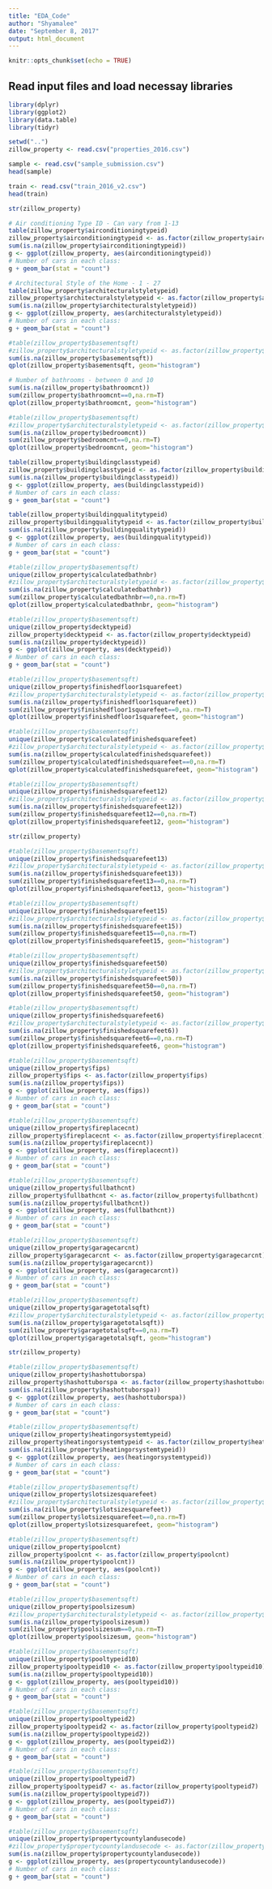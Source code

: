 ```yaml
---
title: "EDA_Code"
author: "Shyamalee"
date: "September 8, 2017"
output: html_document
---
```


```r
knitr::opts_chunk$set(echo = TRUE)
```


## Read input files and load necessay libraries
```r
library(dplyr)
library(ggplot2)
library(data.table)
library(tidyr)

setwd("..")
zillow_property <- read.csv("properties_2016.csv")

sample <- read.csv("sample_submission.csv")
head(sample)

train <- read.csv("train_2016_v2.csv")
head(train)
```

```r
str(zillow_property)
```
```r
# Air conditioning Type ID - Can vary from 1-13
table(zillow_property$airconditioningtypeid)
zillow_property$airconditioningtypeid <- as.factor(zillow_property$airconditioningtypeid)
sum(is.na(zillow_property$airconditioningtypeid))
g <- ggplot(zillow_property, aes(airconditioningtypeid))
# Number of cars in each class:
g + geom_bar(stat = "count")
```

```r
# Architectural Style of the Home - 1 - 27
table(zillow_property$architecturalstyletypeid)
zillow_property$architecturalstyletypeid <- as.factor(zillow_property$architecturalstyletypeid)
sum(is.na(zillow_property$architecturalstyletypeid))
g <- ggplot(zillow_property, aes(architecturalstyletypeid))
# Number of cars in each class:
g + geom_bar(stat = "count")
```

```r
#table(zillow_property$basementsqft)
#zillow_property$architecturalstyletypeid <- as.factor(zillow_property$architecturalstyletypeid)
sum(is.na(zillow_property$basementsqft))
qplot(zillow_property$basementsqft, geom="histogram")
```

```r
# Number of bathrooms - between 0 and 10
sum(is.na(zillow_property$bathroomcnt))
sum(zillow_property$bathroomcnt==0,na.rm=T)
qplot(zillow_property$bathroomcnt, geom="histogram")
```

```r
#table(zillow_property$basementsqft)
#zillow_property$architecturalstyletypeid <- as.factor(zillow_property$architecturalstyletypeid)
sum(is.na(zillow_property$bedroomcnt))
sum(zillow_property$bedroomcnt==0,na.rm=T)
qplot(zillow_property$bedroomcnt, geom="histogram")
```

```r
table(zillow_property$buildingclasstypeid)
zillow_property$buildingclasstypeid <- as.factor(zillow_property$buildingclasstypeid)
sum(is.na(zillow_property$buildingclasstypeid))
g <- ggplot(zillow_property, aes(buildingclasstypeid))
# Number of cars in each class:
g + geom_bar(stat = "count")
```


```r
table(zillow_property$buildingqualitytypeid)
zillow_property$buildingqualitytypeid <- as.factor(zillow_property$buildingqualitytypeid)
sum(is.na(zillow_property$buildingqualitytypeid))
g <- ggplot(zillow_property, aes(buildingqualitytypeid))
# Number of cars in each class:
g + geom_bar(stat = "count")
```

```r
#table(zillow_property$basementsqft)
unique(zillow_property$calculatedbathnbr)
#zillow_property$architecturalstyletypeid <- as.factor(zillow_property$architecturalstyletypeid)
sum(is.na(zillow_property$calculatedbathnbr))
sum(zillow_property$calculatedbathnbr==0,na.rm=T)
qplot(zillow_property$calculatedbathnbr, geom="histogram")
```

```r
#table(zillow_property$basementsqft)
unique(zillow_property$decktypeid)
zillow_property$decktypeid <- as.factor(zillow_property$decktypeid)
sum(is.na(zillow_property$decktypeid))
g <- ggplot(zillow_property, aes(decktypeid))
# Number of cars in each class:
g + geom_bar(stat = "count")
```

```r
#table(zillow_property$basementsqft)
unique(zillow_property$finishedfloor1squarefeet)
#zillow_property$architecturalstyletypeid <- as.factor(zillow_property$architecturalstyletypeid)
sum(is.na(zillow_property$finishedfloor1squarefeet))
sum(zillow_property$finishedfloor1squarefeet==0,na.rm=T)
qplot(zillow_property$finishedfloor1squarefeet, geom="histogram")
```

```r
#table(zillow_property$basementsqft)
unique(zillow_property$calculatedfinishedsquarefeet)
#zillow_property$architecturalstyletypeid <- as.factor(zillow_property$architecturalstyletypeid)
sum(is.na(zillow_property$calculatedfinishedsquarefeet))
sum(zillow_property$calculatedfinishedsquarefeet==0,na.rm=T)
qplot(zillow_property$calculatedfinishedsquarefeet, geom="histogram")
```

```r
#table(zillow_property$basementsqft)
unique(zillow_property$finishedsquarefeet12)
#zillow_property$architecturalstyletypeid <- as.factor(zillow_property$architecturalstyletypeid)
sum(is.na(zillow_property$finishedsquarefeet12))
sum(zillow_property$finishedsquarefeet12==0,na.rm=T)
qplot(zillow_property$finishedsquarefeet12, geom="histogram")
```

```r
str(zillow_property)
```

```r
#table(zillow_property$basementsqft)
unique(zillow_property$finishedsquarefeet13)
#zillow_property$architecturalstyletypeid <- as.factor(zillow_property$architecturalstyletypeid)
sum(is.na(zillow_property$finishedsquarefeet13))
sum(zillow_property$finishedsquarefeet13==0,na.rm=T)
qplot(zillow_property$finishedsquarefeet13, geom="histogram")
```

```r
#table(zillow_property$basementsqft)
unique(zillow_property$finishedsquarefeet15)
#zillow_property$architecturalstyletypeid <- as.factor(zillow_property$architecturalstyletypeid)
sum(is.na(zillow_property$finishedsquarefeet15))
sum(zillow_property$finishedsquarefeet15==0,na.rm=T)
qplot(zillow_property$finishedsquarefeet15, geom="histogram")
```

```r
#table(zillow_property$basementsqft)
unique(zillow_property$finishedsquarefeet50)
#zillow_property$architecturalstyletypeid <- as.factor(zillow_property$architecturalstyletypeid)
sum(is.na(zillow_property$finishedsquarefeet50))
sum(zillow_property$finishedsquarefeet50==0,na.rm=T)
qplot(zillow_property$finishedsquarefeet50, geom="histogram")
```

```r
#table(zillow_property$basementsqft)
unique(zillow_property$finishedsquarefeet6)
#zillow_property$architecturalstyletypeid <- as.factor(zillow_property$architecturalstyletypeid)
sum(is.na(zillow_property$finishedsquarefeet6))
sum(zillow_property$finishedsquarefeet6==0,na.rm=T)
qplot(zillow_property$finishedsquarefeet6, geom="histogram")
```

```r
#table(zillow_property$basementsqft)
unique(zillow_property$fips)
zillow_property$fips <- as.factor(zillow_property$fips)
sum(is.na(zillow_property$fips))
g <- ggplot(zillow_property, aes(fips))
# Number of cars in each class:
g + geom_bar(stat = "count")
```

```r
#table(zillow_property$basementsqft)
unique(zillow_property$fireplacecnt)
zillow_property$fireplacecnt <- as.factor(zillow_property$fireplacecnt)
sum(is.na(zillow_property$fireplacecnt))
g <- ggplot(zillow_property, aes(fireplacecnt))
# Number of cars in each class:
g + geom_bar(stat = "count")
```

```r
#table(zillow_property$basementsqft)
unique(zillow_property$fullbathcnt)
zillow_property$fullbathcnt <- as.factor(zillow_property$fullbathcnt)
sum(is.na(zillow_property$fullbathcnt))
g <- ggplot(zillow_property, aes(fullbathcnt))
# Number of cars in each class:
g + geom_bar(stat = "count")
```

```r
#table(zillow_property$basementsqft)
unique(zillow_property$garagecarcnt)
zillow_property$garagecarcnt <- as.factor(zillow_property$garagecarcnt)
sum(is.na(zillow_property$garagecarcnt))
g <- ggplot(zillow_property, aes(garagecarcnt))
# Number of cars in each class:
g + geom_bar(stat = "count")
```

```r
#table(zillow_property$basementsqft)
unique(zillow_property$garagetotalsqft)
#zillow_property$architecturalstyletypeid <- as.factor(zillow_property$architecturalstyletypeid)
sum(is.na(zillow_property$garagetotalsqft))
sum(zillow_property$garagetotalsqft==0,na.rm=T)
qplot(zillow_property$garagetotalsqft, geom="histogram")
```

```r
str(zillow_property)
```

```r
#table(zillow_property$basementsqft)
unique(zillow_property$hashottuborspa)
zillow_property$hashottuborspa <- as.factor(zillow_property$hashottuborspa)
sum(is.na(zillow_property$hashottuborspa))
g <- ggplot(zillow_property, aes(hashottuborspa))
# Number of cars in each class:
g + geom_bar(stat = "count")
```

```r
#table(zillow_property$basementsqft)
unique(zillow_property$heatingorsystemtypeid)
zillow_property$heatingorsystemtypeid <- as.factor(zillow_property$heatingorsystemtypeid)
sum(is.na(zillow_property$heatingorsystemtypeid))
g <- ggplot(zillow_property, aes(heatingorsystemtypeid))
# Number of cars in each class:
g + geom_bar(stat = "count")
```

```r
#table(zillow_property$basementsqft)
unique(zillow_property$lotsizesquarefeet)
#zillow_property$architecturalstyletypeid <- as.factor(zillow_property$architecturalstyletypeid)
sum(is.na(zillow_property$lotsizesquarefeet))
sum(zillow_property$lotsizesquarefeet==0,na.rm=T)
qplot(zillow_property$lotsizesquarefeet, geom="histogram")
```

```r
#table(zillow_property$basementsqft)
unique(zillow_property$poolcnt)
zillow_property$poolcnt <- as.factor(zillow_property$poolcnt)
sum(is.na(zillow_property$poolcnt))
g <- ggplot(zillow_property, aes(poolcnt))
# Number of cars in each class:
g + geom_bar(stat = "count")
```

```r
#table(zillow_property$basementsqft)
unique(zillow_property$poolsizesum)
#zillow_property$architecturalstyletypeid <- as.factor(zillow_property$architecturalstyletypeid)
sum(is.na(zillow_property$poolsizesum))
sum(zillow_property$poolsizesum==0,na.rm=T)
qplot(zillow_property$poolsizesum, geom="histogram")
```

```r
#table(zillow_property$basementsqft)
unique(zillow_property$pooltypeid10)
zillow_property$pooltypeid10 <- as.factor(zillow_property$pooltypeid10)
sum(is.na(zillow_property$pooltypeid10))
g <- ggplot(zillow_property, aes(pooltypeid10))
# Number of cars in each class:
g + geom_bar(stat = "count")
```

```r
#table(zillow_property$basementsqft)
unique(zillow_property$pooltypeid2)
zillow_property$pooltypeid2 <- as.factor(zillow_property$pooltypeid2)
sum(is.na(zillow_property$pooltypeid2))
g <- ggplot(zillow_property, aes(pooltypeid2))
# Number of cars in each class:
g + geom_bar(stat = "count")
```

```r
#table(zillow_property$basementsqft)
unique(zillow_property$pooltypeid7)
zillow_property$pooltypeid7 <- as.factor(zillow_property$pooltypeid7)
sum(is.na(zillow_property$pooltypeid7))
g <- ggplot(zillow_property, aes(pooltypeid7))
# Number of cars in each class:
g + geom_bar(stat = "count")
```

```r
#table(zillow_property$basementsqft)
unique(zillow_property$propertycountylandusecode)
#zillow_property$propertycountylandusecode <- as.factor(zillow_property$propertycountylandusecode)
sum(is.na(zillow_property$propertycountylandusecode))
g <- ggplot(zillow_property, aes(propertycountylandusecode))
# Number of cars in each class:
g + geom_bar(stat = "count")
```

